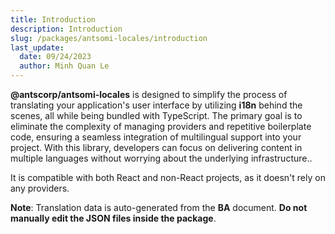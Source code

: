 ```yaml
---
title: Introduction
description: Introduction
slug: /packages/antsomi-locales/introduction
last_update:
  date: 09/24/2023
  author: Minh Quan Le
---
```


**@antscorp/antsomi-locales** is designed to simplify the process of translating your application's user
interface by utilizing **i18n** behind the scenes, all while being bundled with TypeScript. The primary
goal is to eliminate the complexity of managing providers and repetitive boilerplate code, ensuring a
seamless integration of multilingual support into your project. With this library, developers can focus
on delivering content in multiple languages without worrying about the underlying infrastructure..

It is compatible with both React and non-React projects, as it doesn't rely on any providers.

**Note**: Translation data is auto-generated from the **BA** document. **Do not manually edit the JSON files inside the package**.
